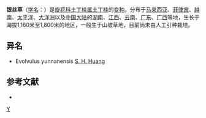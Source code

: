 {{Infraspeciesbox
| genus = Evolvulus
| species = alsinoides
| varietas = decumbens
| authority = (R. Br.) v. Ooststr.
}}

'''银丝草'''（[[学名|学名]]：{{lang|la|''Evolvulus alsinoides'' var. ''decumbens''}}）是[[旋花科|旋花科]][[土丁桂属|土丁桂属]][[土丁桂|土丁桂]]的[[变种|变种]]。分布于[[马来西亚|马来西亚]]、[[菲律宾|菲律宾]]、[[越南|越南]]、[[太平洋|太平洋]]、[[大洋洲|大洋洲]]以及[[中国大陆|中国大陆]]的[[湖南|湖南]]、[[江西|江西]]、[[云南|云南]]、[[广东|广东]]、[[广西|广西]]等地，生长于海拔1,160米至1,800米的地区，一般生于山坡草地，目前尚未由人工引种栽培。

== 异名 ==
* Evolvulus yunnanensis [[黄素华|S. H. Huang]]

== 参考文献 ==
<div class="references-small">
* {{cite web| url =http://www.bioinfo.cn/db05/KmzwSpecies.php?action=view&id=4486| title =银丝草（变种）| work =《中国高等植物数据库全库》| publisher =中国科学院微生物研究所| author =昆明植物研究所| accessdate =2009-02-25| deadurl =yes| archiveurl =https://web.archive.org/web/20160305053026/http://www.bioinfo.cn/db05/KmzwSpecies.php?action=view&id=4486| archivedate =2016-03-05}}
</div>

{{Taxonbar}}
[[Category:土丁桂属|Y]]